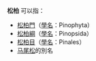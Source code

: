 {{wiktionary|松柏}}
'''松柏''' 可以指：
* [[松柏門|松柏門]]（[[學名|學名]]：Pinophyta）
* [[松柏綱|松柏綱]]（[[學名|學名]]：Pinopsida）
* [[松柏目|松柏目]]（[[學名|學名]]：Pinales）
* [[马尾松|马尾松]]的別名

{{disambig|cat=二字消歧义}}
